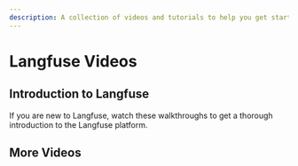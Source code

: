 ```yaml
---
description: A collection of videos and tutorials to help you get started with Langfuse.
---
```


# Langfuse Videos

## Introduction to Langfuse

If you are new to Langfuse, watch these walkthroughs to get a thorough introduction to the Langfuse platform.


<WatchDemoCards />

## More Videos


<VideoIndex />
